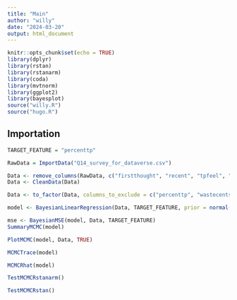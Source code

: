 ```yaml
---
title: "Main"
author: "willy"
date: "2024-03-20"
output: html_document
---
```


```r
knitr::opts_chunk$set(echo = TRUE)
library(dplyr)
library(rstan)
library(rstanarm)
library(coda)
library(mvtnorm)
library(ggplot2)
library(bayesplot)
source("willy.R")
source("hugo.R")
```

## Importation

```r
TARGET_FEATURE = "percenttp"

RawData = ImportData("Q14_survey_for_dataverse.csv")
```


```r
Data <- remove_columns(RawData, c("firstthought", "recent", "tpfeel", "biggest", "paystub", "depend", "glad", "upset", "benefit", "wastethink","eitcexp", "eitcthink"))
Data <- CleanData(Data)

Data <- to_factor(Data, columns_to_exclude = c("percenttp", "wastecents", "feelfedgov_1", "weightvec"))
```

```r
model <- BayesianLinearRegression(Data, TARGET_FEATURE, prior = normal(location = 0, scale = 10), prior_intercept = normal(location = 0, scale = 10))
```

```r
mse <- BayesianMSE(model, Data, TARGET_FEATURE)
SummaryMCMC(model)
```

```r
PlotMCMC(model, Data, TRUE)
```

```r
MCMCTrace(model)

MCMCRhat(model)
```


```r
TestMCMCRstanarm()
```

```r
TestMCMCRstan()
```
